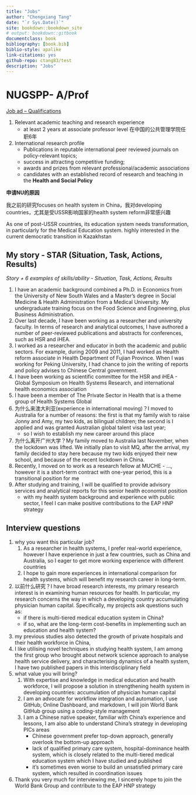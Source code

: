 ```yaml
--- 
title: "Jobs"
author: "Chengxiang Tang"
date: "`r Sys.Date()`"
site: bookdown::bookdown_site
# output: bookdown::gitbook
documentclass: book
bibliography: [book.bib]
biblio-style: apalike
link-citations: yes
github-repo: ctang83/test
description: "Jobs"
---
```


# NUGSPP- A/Prof

[Job ad – Qualifications](https://jobs.smartrecruiters.com/nazarbayevuniversity1/743999843186351-open-rank-faculty-positions-at-the-graduate-school-of-public-policy)

1. Relevant academic teaching and research experience 
    - at least 2 years at associate professor level 在中国的公共管理学院任职6年
1. International research profile 
    - Publications in reputable international peer reviewed journals on policy-relevant topics; 
    - success in attracting competitive funding; 
    - awards and prizes from relevant professional/academic associations 
    - candidates with an established record of research and teaching in the **Health and Social Policy**

**申请NU的原因**

我之前的研究focuses on health system in China，我对developing countries，尤其是受USSR影响国家的health system reform非常感兴趣

As one of post-USSR countries, its education system needs transformation, in particularly for the Medical Education system. 
highly interested in the current democratic transition in Kazakhstan 






## My story - STAR (Situation, Task, Actions, Results)

*Story + 6 examples of skills/ability - Situation, Task, Actions, Results*

1. I have an academic background combined a Ph.D. in Economics from the University of New South Wales and a Master's degree in Social Medicine & Health Administration from a Medical University. My undergraduate training focus on the Food Science and Engineering, plus Business Administration. 
1. Over last decade, I have been working as a researcher and university faculty. In terms of research and analytical outcomes, I have authored a number of peer-reviewed publications and abstracts for conferences, such as HSR and iHEA. 
1. I worked as a researcher and educator in both the academic and public sectors. For example, during 2009 and 2011, I had worked as Health reform associate in Health Department of Fujian Province. When I was working for Peking University, I had chance to join the writing of reports and policy advises to Chinese Central government. 
1. I have been working as scientific committee for the HSR and iHEA - Global Symposium on Health Systems Research, and international health economics association 
1. I have been a member of The Private Sector in Health that is a theme group of Health Systems Global
1. 为什么来澳大利亚(experience in international moving)？I moved to Australia for a number of reasons: the first is that my family wish to raise Jonny and Amy, my two kids, as bilingual children; the second is I applied and was granted Australian global talent visa last year; 
    - so I wish to establish my new career around this place
1. 为什么离开广州大学？My family moved to Australia last November, when the lockdown was lifted. We initially plan to visit MQ, after the arrival, my family decided to stay here because my two kids enjoyed their new school, and because of the recent lockdown in China. 
1. Recently, I moved on to work as a research fellow at MUCHE - ..., however it is a short-term contract with one-year period, this is a transitional position for me
1. After studying and training, I will be qualified to provide advisory services and analytical reports for this senior health economist position 
    - with my health system background and experience with public sector, I feel I can make positive contributions to the EAP HNP strategy 


## Interview questions

1. why you want this particular job? 
    1. As a researcher in health systems, I prefer real-world experience, however I have experience in just a few countries, such as China and Australia, so I eager to get more working experience with different countries 
    1. I hope to gain more experiences in international comparison for health systems, which will benefit my research career in long-term.
1. 以前什么研究？I have broad research interests, my primary research interest is in examining human resources for health. In particular, my research concerns the way in which a developing country accumulating physician human capital. Specifically, my projects ask questions such as: 
    - if there is multi-tiered medical education system in China?
    - if so, what are the long-term cost-benefits in implementing such an education and health system?
1. my previous studies also detected the growth of private hospitals and their health workforce in China, 
1. I like utilising novel techniques in studying health system, I am among the first group who brought about network science approach to analyse health service delivery, and characterising dynamics of a health system, I have two published papers in this interdisciplinary field
1. what value you will bring?
    1. With expertise and knowledge in medical education and health workforce, I will propose a solution in strengthening health system in developing countries: accumulation of physician human capital  
    1. I am an advocate for workflow integration and automation, I use GitHub, Online Dashboard, and markdown, I will join World Bank GitHub group using a coding-style management 
    1. I am a Chinese native speaker, familiar with China's experience and lessons, I am also able to understand China's strategy in developing PICs areas
        - Chinese government prefer top-down approach, generally overlook the bottom-up approach
        - lack of qualified primary care system, hospital-dominance health system, which is closely related to the multi-tiered medical education system which I have studied and published 
        - it's sometimes even worse to build an unsatisfied primary care system, which resulted in coordination issues
1. Thank you very much for interviewing me, I sincerely hope to join the World Bank Group and contribute to the EAP HNP strategy 

